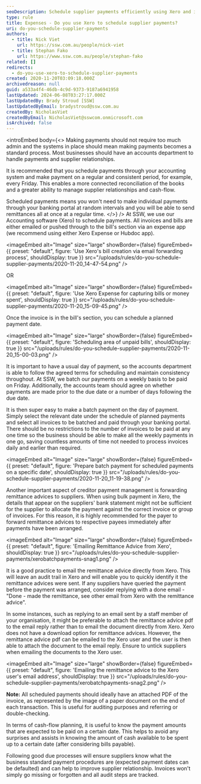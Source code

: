 ```yaml
---
seoDescription: Schedule supplier payments efficiently using Xero and improve cash flow management by automating your accounting processes.
type: rule
title: Expenses - Do you use Xero to schedule supplier payments?
uri: do-you-schedule-supplier-payments
authors:
  - title: Nick Viet
    url: https://ssw.com.au/people/nick-viet
  - title: Stephan Fako
    url: https://www.ssw.com.au/people/stephan-fako
related: []
redirects:
  - do-you-use-xero-to-schedule-supplier-payments
created: 2020-11-20T03:09:18.000Z
archivedreason: null
guid: a533a4f4-46db-4c9d-9373-9187a6941958
lastUpdated: 2024-06-08T03:27:17.000Z
lastUpdatedBy: Brady Stroud [SSW]
lastUpdatedByEmail: bradystroud@ssw.com.au
createdBy: NicholasViet
createdByEmail: NicholasViet@sswcom.onmicrosoft.com
isArchived: false
---
```


<introEmbed
  body={<>
Making payments should not require too much admin and the systems in place should mean making payments becomes a standard process. Most businesses should have an accounts department to handle payments and supplier relationships.

It is recommended that you schedule payments through your accounting system and make payment on a regular and consistent period, for example, every Friday. This enables a more connected reconciliation of the books and a greater ability to manage supplier relationships and cash-flow.

Scheduled payments means you won't need to make individual payments through your banking portal at random intervals and you will be able to send remittances all at once at a regular time.
  </>}
/>
At SSW, we use our Accounting software (Xero) to schedule payments. All invoices and bills are either emailed or pushed through to the bill's section via an expense app (we recommend using either Xero Expense or Hubdoc app).


<imageEmbed
  alt="Image"
  size="large"
  showBorder={false}
  figureEmbed={{
    preset: "default",
    figure: 'Use Xero\'s bill creation via email forwarding process',
    shouldDisplay: true
  }}
  src="/uploads/rules/do-you-schedule-supplier-payments/2020-11-20_14-47-54.png"
/>

OR


<imageEmbed
  alt="Image"
  size="large"
  showBorder={false}
  figureEmbed={{
    preset: "default",
    figure: 'Use Xero Expense for capturing bills or money spent',
    shouldDisplay: true
  }}
  src="/uploads/rules/do-you-schedule-supplier-payments/2020-11-20_15-09-45.png"
/>

Once the invoice is in the bill's section, you can schedule a planned payment date.


<imageEmbed
  alt="Image"
  size="large"
  showBorder={false}
  figureEmbed={{
    preset: "default",
    figure: 'Scheduling area of unpaid bills',
    shouldDisplay: true
  }}
  src="/uploads/rules/do-you-schedule-supplier-payments/2020-11-20_15-00-03.png"
/>

It is important to have a usual day of payment, so the accounts department is able to follow the agreed terms for scheduling and maintain consistency throughout. At SSW, we batch our payments on a weekly basis to be paid on Friday. Additionally, the accounts team should agree on whether payments are made prior to the due date or a number of days following the due date.

It is then super easy to make a batch payment on the day of payment. Simply select the relevant date under the schedule of planned payments and select all invoices to be batched and paid through your banking portal. There should be no restrictions to the number of invoices to be paid at any one time so the business should be able to make all the weekly payments in one go, saving countless amounts of time not needed to process invoices daily and earlier than required.


<imageEmbed
  alt="Image"
  size="large"
  showBorder={false}
  figureEmbed={{
    preset: "default",
    figure: 'Prepare batch payment for scheduled payments on a specific date',
    shouldDisplay: true
  }}
  src="/uploads/rules/do-you-schedule-supplier-payments/2020-11-20_11-19-38.png"
/>

Another important aspect of creditor payment management is forwarding remittance advices to suppliers. When using bulk payment in Xero, the details that appear on the suppliers' bank statement might not be sufficient for the supplier to allocate the payment against the correct invoice or group of invoices. For this reason, it is highly recommended for the payer to forward remittance advices to respective payees immediately after payments have been arranged.


<imageEmbed
  alt="Image"
  size="large"
  showBorder={false}
  figureEmbed={{
    preset: "default",
    figure: 'Emailing Remittance Advice from Xero',
    shouldDisplay: true
  }}
  src="/uploads/rules/do-you-schedule-supplier-payments/xerobatchpayments-snag1.png"
/>

It is a good practice to email the remittance advice directly from Xero. This will leave an audit trail in Xero and will enable you to quickly identify it the remittance advices were sent. If any suppliers have queried the payment before the payment was arranged, consider replying with a done email - "Done - made the remittance, see other email from Xero with the remittance advice".

In some instances, such as replying to an email sent by a staff member of your organisation, it might be preferable to attach the remittance advice pdf to the email reply rather than to email the document directly from Xero. Xero does not have a download option for remittance advices. However, the remittance advice pdf can be emailed to the Xero user and the user is then able to attach the document to the email reply. Ensure to untick suppliers when emailing the documents to the Xero user.


<imageEmbed
  alt="Image"
  size="large"
  showBorder={false}
  figureEmbed={{
    preset: "default",
    figure: 'Emailing the remittance advice to the Xero user\'s email address',
    shouldDisplay: true
  }}
  src="/uploads/rules/do-you-schedule-supplier-payments/xerobatchpayments-snag2.png"
/>

**Note:** All scheduled payments should ideally have an attached PDF of the invoice, as represented by the image of a paper document on the end of each transaction. This is useful for auditing purposes and referring or double-checking.

In terms of cash-flow planning, it is useful to know the payment amounts that are expected to be paid on a certain date. This helps to avoid any surprises and assists in knowing the amount of cash available to be spent up to a certain date (after considering bills payable).

Following good due processes will ensure suppliers know what the business standard payment procedures are (expected payment dates can be defaulted) and can help to improve supplier relationship. Invoices won't simply go missing or forgotten and all audit steps are tracked.
